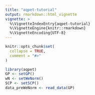 ```yaml
---
title: "aqpet-tutorial"
output: rmarkdown::html_vignette
vignette: >
  %\VignetteIndexEntry{aqpet-tutorial}
  %\VignetteEngine{knitr::rmarkdown}
  %\VignetteEncoding{UTF-8}
---
```


```r
knitr::opts_chunk$set(
  collapse = TRUE,
  comment = "#>"
)
```

```r
library(aqpet)
GP <- setGP()
wN <- setWeNorm()
SCP <- setSCP()
data_preWeNorm <- read_data(GP)
```
